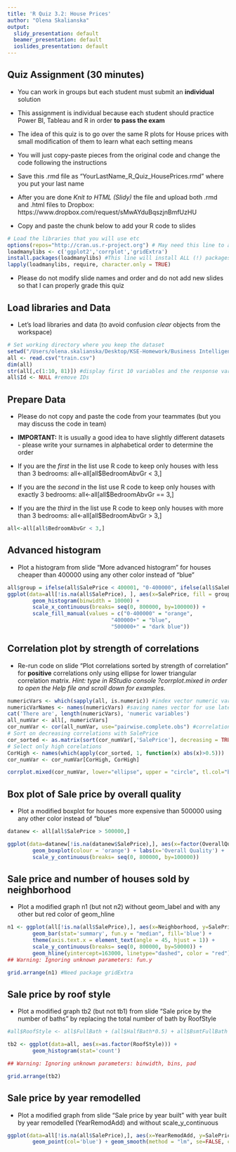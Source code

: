 ```yaml
---
title: 'R Quiz 3.2: House Prices'
author: "Olena Skalianska"
output:
  slidy_presentation: default
  beamer_presentation: default
  ioslides_presentation: default
---
```


## Quiz Assignment (30 minutes)

- You can work in groups but each student must submit an **individual** solution

- This assignment is individual because each student should practice Power BI, Tableau and R in order **to pass the exam**

- The idea of this quiz is to go over the same R plots for House prices with small modification of them to learn what each setting means

- You will just copy-paste pieces from the original code and change the code following the instructions

- Save this .rmd file as "YourLastName_R_Quiz_HousePrices.rmd" where you put your last name

- After you are done *Knit to HTML (Slidy)* the file and upload both .rmd and .html files to Dropbox: https://www.dropbox.com/request/sMwAYduBqszjnBmfUzHU 
 
- Copy and paste the chunk below to add your R code to slides
```r
# Load the libraries that you will use etc
options(repos="http://cran.us.r-project.org") # May need this line to avoid errors
loadmanylibs <- c('ggplot2','corrplot','gridExtra') 
install.packages(loadmanylibs) #This line will install ALL (!) packages at once
lapply(loadmanylibs, require, character.only = TRUE) 
```

- Please do not modify slide names and order and do not add new slides so that I can properly grade this quiz

## Load libraries and Data

- Let's load libraries and data (to avoid confusion *clear* objects from the workspace)

```r
# Set working directory where you keep the dataset 
setwd("/Users/olena.skalianska/Desktop/KSE-Homework/Business Intelligence and Data Visualizations/Day 3 R") 
all <- read.csv("train.csv")
dim(all)
str(all[,c(1:10, 81)]) #display first 10 variables and the response variable
all$Id <- NULL #remove IDs

```

## Prepare Data

- Please do not copy and paste the code from your teammates (but you may discuss the code in team)

- **IMPORTANT:** It is usually a good idea to have slightly different datasets - please write your surnames in alphabetical order to determine the order
 
- If you are the *first* in the list use R code to keep only houses with less than 3 bedrooms: all<-all[all$BedroomAbvGr < 3,]

- If you are the *second* in the list use R code to keep only houses with exactly 3 bedrooms: all<-all[all$BedroomAbvGr == 3,]

- If you are the *third* in the list use R code to keep only houses with more than 3 bedrooms: all<-all[all$BedroomAbvGr > 3,]

```r
all<-all[all$BedroomAbvGr < 3,]
```

## Advanced histogram
- Plot a histogram from slide "More advanced histogram" for houses cheaper than 400000 using any other color instead of "blue"
```r
all$group = ifelse(all$SalePrice < 400001, "0-400000", ifelse(all$SalePrice < 500001, "400000+", "500000+"))
ggplot(data=all[!is.na(all$SalePrice), ], aes(x=SalePrice, fill = group)) +
        geom_histogram(binwidth = 10000) +
        scale_x_continuous(breaks= seq(0, 800000, by=100000)) +
        scale_fill_manual(values = c("0-400000" = "orange",
                                 "400000+" = "blue",
                                 "500000+" = "dark blue"))
```

## Correlation plot by strength of correlations
- Re-run code on slide "Plot correlations sorted by strength of correlation" for **positive** correlations only using ellipse for lower triangular correlation matrix. *Hint: type in RStudio console ?corrplot.mixed in order to open the Help file and scroll down for examples.*
```r
numericVars <- which(sapply(all, is.numeric)) #index vector numeric variables
numericVarNames <- names(numericVars) #saving names vector for use later on
cat('There are', length(numericVars), 'numeric variables')
all_numVar <- all[, numericVars]
cor_numVar <- cor(all_numVar, use="pairwise.complete.obs") #correlations of all numeric variables
# Sort on decreasing correlations with SalePrice
cor_sorted <- as.matrix(sort(cor_numVar[,'SalePrice'], decreasing = TRUE))
# Select only high corelations
CorHigh <- names(which(apply(cor_sorted, 1, function(x) abs(x)>0.5)))
cor_numVar <- cor_numVar[CorHigh, CorHigh]

corrplot.mixed(cor_numVar, lower="ellipse", upper = "circle", tl.col="black", tl.pos = "lt")
```

## Box plot of Sale price by overall quality
- Plot a modified boxplot for houses more expensive than 500000 using any other color instead of "blue"
```r
datanew <- all[all$SalePrice > 500000,]

ggplot(data=datanew[!is.na(datanew$SalePrice),], aes(x=factor(OverallQual), y=SalePrice))+
        geom_boxplot(colour = 'orange') + labs(x='Overall Quality') +
        scale_y_continuous(breaks= seq(0, 800000, by=100000))
```

## Sale price and number of houses sold by neighborhood 
- Plot a modified graph n1 (but not n2) without geom_label and with any other but red color of geom_hline
```r
n1 <- ggplot(all[!is.na(all$SalePrice),], aes(x=Neighborhood, y=SalePrice)) +
        geom_bar(stat='summary', fun.y = "median", fill='blue') +
        theme(axis.text.x = element_text(angle = 45, hjust = 1)) +
        scale_y_continuous(breaks= seq(0, 800000, by=50000)) +
        geom_hline(yintercept=163000, linetype="dashed", color = "red") #dashed line is median SalePrice
## Warning: Ignoring unknown parameters: fun.y
```
```r
grid.arrange(n1) #Need package gridExtra
```

## Sale price by roof style
- Plot a modified graph tb2 (but not tb1) from slide "Sale price by the number of baths" by replacing the total number of bath by RoofStyle
```r
#all$RoofStyle <- all$FullBath + (all$HalfBath*0.5) + all$BsmtFullBath + (all$BsmtHalfBath*0.5)

tb2 <- ggplot(data=all, aes(x=as.factor(RoofStyle))) +
        geom_histogram(stat='count')

## Warning: Ignoring unknown parameters: binwidth, bins, pad
```
```r
grid.arrange(tb2)
```

## Sale price by year remodelled
- Plot a modified graph from slide "Sale price by year built" with year built by year remodelled (YearRemodAdd) and without scale_y_continuous
```r
ggplot(data=all[!is.na(all$SalePrice),], aes(x=YearRemodAdd, y=SalePrice))+
        geom_point(col='blue') + geom_smooth(method = "lm", se=FALSE, color="black", aes(group=1)) 
```



